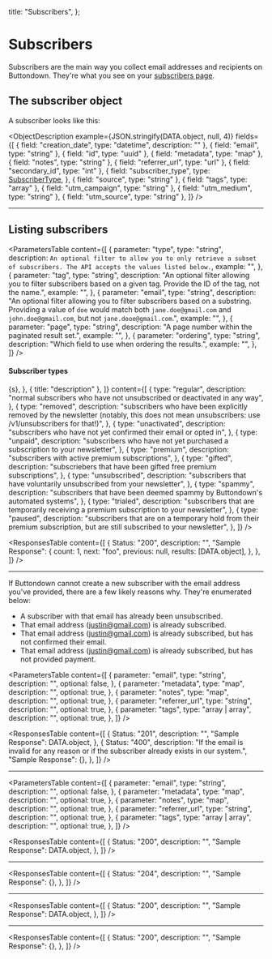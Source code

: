 

  title: "Subscribers",
};

# Subscribers

Subscribers are the main way you collect email addresses and recipients on Buttondown.
They're what you see on your [subscribers page](https://buttondown.email/subscribers).

## The subscriber object

A subscriber looks like this:

<ObjectDescription
  example={JSON.stringify(DATA.object, null, 4)}
  fields={[
    { field: "creation_date", type: "datetime", description: "" },
    { field: "email", type: "string" },
    { field: "id", type: "uuid" },
    { field: "metadata", type: "map" },
    { field: "notes", type: "string" },
    { field: "referrer_url", type: "url" },
    { field: "secondary_id", type: "int" },
    {
      field: "subscriber_type",
      type: <a href="#subscriber-type">SubscriberType</a>,
    },
    { field: "source", type: "string" },
    { field: "tags", type: "array<uuid>" },
    { field: "utm_campaign", type: "string" },
    { field: "utm_medium", type: "string" },
    { field: "utm_source", type: "string" },
  ]}
/>

---

## Listing subscribers

<Endpoint method="GET" path="/v1/subscribers" />

<ParametersTable
  content={[
    {
      parameter: "type",
      type: "string",
      description: `
      An optional filter to allow you to only retrieve a subset of subscribers. The API accepts the values listed below.
    `,
      example: "",
    },
    {
      parameter: "tag",
      type: "string",
      description:
        "An optional filter allowing you to filter subscribers based on a given tag. Provide the ID of the tag, not the name.",
      example: "",
    },
    {
      parameter: "email",
      type: "string",
      description:
        "An optional filter allowing you to filter subscribers based on a substring. Providing a value of `doe` would match both `jane.doe@gmail.com` and `john.doe@gmail.com`, but not `jane.dooe@gmail.com`.",
      example: "",
    },
    {
      parameter: "page",
      type: "string",
      description: "A page number within the paginated result set.",
      example: "",
    },
    {
      parameter: "ordering",
      type: "string",
      description: "Which field to use when ordering the results.",
      example: "",
    },
  ]}
/>

<a name="subscriber-type"></a>

#### Subscriber types

<Table
  columns={[
    {
      title: "type",
      component: (s) => <span className="font-mono">{s}</span>,
    },
    { title: "description" },
  ]}
  content={[
    {
      type: "regular",
      description:
        "normal subscribers who have not unsubscribed or deactivated in any way",
    },
    {
      type: "removed",
      description:
        "subscribers who have been explicitly removed by the newsletter (notably, this does not mean unsubscribers: use /v1/unsubscribers for that!)",
    },
    {
      type: "unactivated",
      description:
        "subscribers who have not yet confirmed their email or opted in",
    },
    {
      type: "unpaid",
      description:
        "subscribers who have not yet purchased a subscription to your newsletter",
    },
    {
      type: "premium",
      description: "subscribers with active premium subscriptions",
    },
    {
      type: "gifted",
      description:
        "subscriebers that have been gifted free premium subscriptions",
    },
    {
      type: "unsubscribed",
      description:
        "subscribers that have voluntarily unsubscribed from your newsletter",
    },
    {
      type: "spammy",
      description:
        "subscribers that have been deemed spammy by Buttondown's automated systems",
    },
    {
      type: "trialed",
      description:
        "subscribers that are temporarily receiving a premium subscription to your newsletter",
    },
    {
      type: "paused",
      description:
        "subscribers that are on a temporary hold from their premium subscription, but are still subscribed to your newsletter",
    },
  ]}
/>

<ResponsesTable
  content={[
    {
      Status: "200",
      description: "",
      "Sample Response": {
        count: 1,
        next: "foo",
        previous: null,
        results: [DATA.object],
      },
    },
  ]}
/>

---

<Endpoint
  title="Creating a new subscriber"
  method="POST"
  path="/v1/subscribers"
/>

If Buttondown cannot create a new subscriber with the email address you've provided, there are a few likely reasons why. They're enumerated below:

- A subscriber with that email has already been unsubscribed.
- That email address (justin@gmail.com) is already subscribed.
- That email address (justin@gmail.com) is already subscribed, but has not confirmed their email.
- That email address (justin@gmail.com) is already subscribed, but has not provided payment.

<ParametersTable
  content={[
    {
      parameter: "email",
      type: "string",
      description: "",
      optional: false,
    },
    {
      parameter: "metadata",
      type: "map",
      description: "",
      optional: true,
    },
    {
      parameter: "notes",
      type: "map",
      description: "",
      optional: true,
    },
    {
      parameter: "referrer_url",
      type: "string",
      description: "",
      optional: true,
    },
    {
      parameter: "tags",
      type: "array<string> | array<uuid>",
      description: "",
      optional: true,
    },
  ]}
/>

<ResponsesTable
  content={[
    {
      Status: "201",
      description: "",
      "Sample Response": DATA.object,
    },
    {
      Status: "400",
      description:
        "If the email is invalid for any reason or if the subscriber already exists in our system.",
      "Sample Response": {},
    },
  ]}
/>

---

<Endpoint
  title="Updating a subscriber"
  method="PATCH"
  path="/v1/subscribers/<id>"
/>

<ParametersTable
  content={[
    {
      parameter: "email",
      type: "string",
      description: "",
      optional: false,
    },
    {
      parameter: "metadata",
      type: "map",
      description: "",
      optional: true,
    },
    {
      parameter: "notes",
      type: "map",
      description: "",
      optional: true,
    },
    {
      parameter: "referrer_url",
      type: "string",
      description: "",
      optional: true,
    },
    {
      parameter: "tags",
      type: "array<string> | array<uuid>",
      description: "",
      optional: true,
    },
  ]}
/>

<ResponsesTable
  content={[
    {
      Status: "200",
      description: "",
      "Sample Response": DATA.object,
    },
  ]}
/>

---

<Endpoint
  title="Deleting a subscriber"
  method="DELETE"
  path="/v1/subscribers/<id>"
/>

<ResponsesTable
  content={[
    {
      Status: "204",
      description: "",
      "Sample Response": {},
    },
  ]}
/>

---

<Endpoint
  title="Retrieving a specific subscriber"
  method="GET"
  path="/v1/subscribers/<id>"
/>
<ResponsesTable
  content={[
    {
      Status: "200",
      description: "",
      "Sample Response": DATA.object,
    },
  ]}
/>

---

<Endpoint
  title="Sending an email to a specific subscriber"
  method="POST"
  path="/v1/subscribers/<id>/emails/<email_id>"
  beta
/>

<ResponsesTable
  content={[
    {
      Status: "200",
      description: "",
      "Sample Response": {},
    },
  ]}
/>
